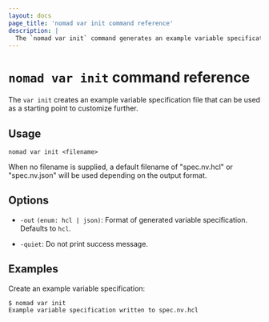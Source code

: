 ```yaml
---
layout: docs
page_title: 'nomad var init command reference'
description: |
  The `nomad var init` command generates an example variable specification that you can customize for your Nomad variables.
---
```


# `nomad var init` command reference

The `var init` creates an example variable specification file that can be used
as a starting point to customize further.

## Usage

```plaintext
nomad var init <filename>
```

When no filename is supplied, a default filename of "spec.nv.hcl" or
"spec.nv.json" will be used depending on the output format.

## Options

- `-out` `(enum: hcl | json)`: Format of generated variable
  specification. Defaults to `hcl`.

- `-quiet`: Do not print success message.

## Examples

Create an example variable specification:

```shell-session
$ nomad var init
Example variable specification written to spec.nv.hcl
```
